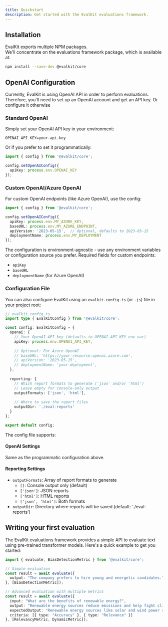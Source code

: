```yaml
---
title: Quickstart
description: Get started with the EvalKit evaluations framework.
---
```


## Installation

EvalKit exports multiple NPM packages.  
We'll concentrate on the evaluations framework package, which is available at:

```bash
npm install --save-dev @evalkit/core
```

## OpenAI Configuration

Currently, EvalKit is using OpenAI API in order to perform evaluations.<br />
Therefore, you'll need to set up an OpenAI account and get an API key. Or configure it otherwise<br />

### Standard OpenAI
Simply set your OpenAI API key in your environment:
```env
OPENAI_API_KEY=your-api-key
```

Or if you prefer to set it programmatically:
```typescript
import { config } from '@evalkit/core';

config.setOpenAIConfig({
  apiKey: process.env.OPENAI_KEY
});
```

### Custom OpenAI/Azure OpenAI
For custom OpenAI endpoints (like Azure OpenAI), use the config:
```typescript
import { config } from '@evalkit/core';

config.setOpenAIConfig({
  apiKey: process.env.MY_AZURE_KEY,
  baseURL: process.env.MY_AZURE_ENDPOINT,
  apiVersion: '2023-05-15',  // Optional, defaults to 2023-05-15
  deploymentName: process.env.MY_DEPLOYMENT
});
```

The configuration is environment-agnostic - use any environment variables or configuration source you prefer. Required fields for custom endpoints:
- `apiKey`
- `baseURL`
- `deploymentName` (for Azure OpenAI)

### Configuration File

You can also configure EvalKit using an `evalkit.config.ts` (or `.js`) file in your project root:

```typescript
// evalkit.config.ts
import type { EvalKitConfig } from '@evalkit/core';

const config: EvalKitConfig = {
  openai: {
    // Your OpenAI API key (defaults to OPENAI_API_KEY env var)
    apiKey: process.env.OPENAI_API_KEY,
    
    // Optional: For Azure OpenAI
    // baseURL: 'https://your-resource.openai.azure.com',
    // apiVersion: '2023-05-15',
    // deploymentName: 'your-deployment',
  },
  
  reporting: {
    // Which report formats to generate ('json' and/or 'html')
    // Leave empty for console-only output
    outputFormats: ['json', 'html'],
    
    // Where to save the report files
    outputDir: './eval-reports'
  }
};

export default config;
```

The config file supports:

#### OpenAI Settings
Same as the programmatic configuration above.

#### Reporting Settings
- `outputFormats`: Array of report formats to generate
  - `[]`: Console output only (default)
  - `['json']`: JSON reports
  - `['html']`: HTML reports
  - `['json', 'html']`: Both formats
- `outputDir`: Directory where reports will be saved (default: './eval-reports')

## Writing your first evaluation

The EvalKit evaluations framework provides a simple API to evaluate text using pre-trained transformer models. Here's a quick example to get you started:

```typescript
import { evaluate, BiasDetectionMetric } from '@evalkit/core';

// Simple evaluation
const result = await evaluate({
  output: "The company prefers to hire young and energetic candidates.",
}, [BiasDetectionMetric]);

// Advanced evaluation with multiple metrics
const result = await evaluate({
  input: "What are the benefits of renewable energy?",
  output: "Renewable energy sources reduce emissions and help fight climate change.",
  expectedOutput: "Renewable energy sources like solar and wind power reduce greenhouse gas emissions and help combat climate change.",
  criteria: [{ type: "Accuracy" }, { type: "Relevance" }]
}, [RelevancyMetric, DynamicMetric]);
```